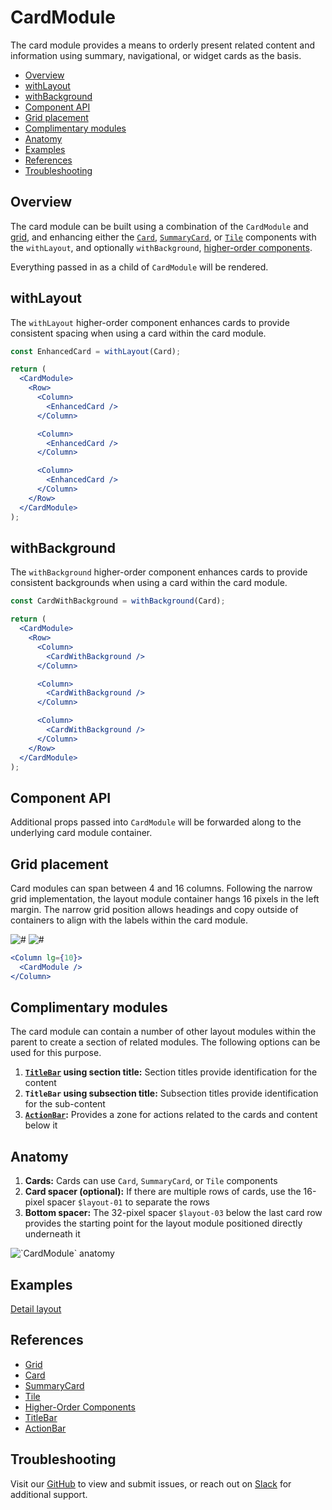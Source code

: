 

# CardModule

The card module provides a means to orderly present related content and information using summary, navigational, or widget cards as the basis.

- [Overview](#overview)
- [withLayout](#withlayout)
- [withBackground](#withbackground)
- [Component API](#component-api)
- [Grid placement](#grid-placement)
- [Complimentary modules](#complimentary-modules)
- [Anatomy](#anatomy)
- [Examples](#examples)
- [References](#references)
- [Troubleshooting](#troubleshooting)

## Overview

The card module can be built using a combination of the `CardModule` and [grid](#references), and enhancing either the [`Card`](#references), [`SummaryCard`](#references), or [`Tile`](#references) components with the `withLayout`, and optionally `withBackground`, [higher-order components](#references).

Everything passed in as a child of `CardModule` will be rendered.

<Canvas>
  <Story
    id="patterns-unstable-layout-modules-cardmodule--default"
    parameters={parameters}
  />
</Canvas>

## withLayout

The `withLayout` higher-order component enhances cards to provide consistent spacing when using a card within the card module.

```jsx
const EnhancedCard = withLayout(Card);

return (
  <CardModule>
    <Row>
      <Column>
        <EnhancedCard />
      </Column>

      <Column>
        <EnhancedCard />
      </Column>

      <Column>
        <EnhancedCard />
      </Column>
    </Row>
  </CardModule>
);
```

## withBackground

The `withBackground` higher-order component enhances cards to provide consistent backgrounds when using a card within the card module.

```jsx
const CardWithBackground = withBackground(Card);

return (
  <CardModule>
    <Row>
      <Column>
        <CardWithBackground />
      </Column>

      <Column>
        <CardWithBackground />
      </Column>

      <Column>
        <CardWithBackground />
      </Column>
    </Row>
  </CardModule>
);
```

## Component API

<ArgsTable />

Additional props passed into `CardModule` will be forwarded along to the underlying card module container.

## Grid placement

Card modules can span between 4 and 16 columns. Following the narrow grid implementation, the layout module container hangs 16 pixels in the left margin. The narrow grid position allows headings and copy outside of containers to align with the labels within the card module.

<Row>
  <Column>
    <img alt="#" src="#" />
  </Column>

  <Column>
    <img alt="#" src="#" />
  </Column>
</Row>

```jsx
<Column lg={10}>
  <CardModule />
</Column>
```

## Complimentary modules

The card module can contain a number of other layout modules within the parent to create a section of related modules. The following options can be used for this purpose.

1. **[`TitleBar`](#references) using section title:** Section titles provide identification for the content
2. **`TitleBar` using subsection title:** Subsection titles provide identification for the sub-content
3. **[`ActionBar`](#references):** Provides a zone for actions related to the cards and content below it

<Canvas>
  <Story
    id="patterns-unstable-layout-modules-cardmodule--complimentary"
    parameters={parameters}
  />
</Canvas>

## Anatomy

1. **Cards:** Cards can use `Card`, `SummaryCard`, or `Tile` components
2. **Card spacer (optional):** If there are multiple rows of cards, use the 16-pixel spacer `$layout-01` to separate the rows
3. **Bottom spacer:** The 32-pixel spacer `$layout-03` below the last card row provides the starting point for the layout module positioned directly underneath it

<img alt="`CardModule` anatomy" src="#" />

## Examples

[Detail layout](?path=/story/patterns-unstable-layout-examples-beta--detail)

## References

- [Grid](https://react.carbondesignsystem.com/?path=/docs/grid--narrow)
- [Card](?path=/story/components-card)
- [SummaryCard](?path=/story/patterns-summarycard)
- [Tile](https://react.carbondesignsystem.com/?path=/docs/tile)
- [Higher-Order Components](https://reactjs.org/docs/higher-order-components.html)
- [TitleBar](?path=/docs/patterns-unstable-layout-modules-titlebar)
- [ActionBar](?path=/docs/patterns-unstable-layout-modules-actionbar)

## Troubleshooting

Visit our [GitHub](https://github.com/carbon-design-system/ibm-security) to view and submit issues, or reach out on [Slack](https://app.slack.com/client/T1V6D3RT7/CRV39QKP0) for additional support.
